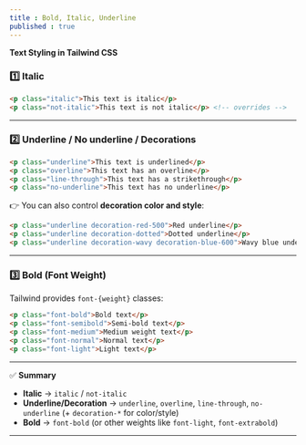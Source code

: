 ```yaml
---
title : Bold, Italic, Underline
published : true
---
```


**Text Styling in Tailwind CSS**

### 1️⃣ **Italic**

```html
<p class="italic">This text is italic</p>
<p class="not-italic">This text is not italic</p> <!-- overrides -->
```

---

### 2️⃣ **Underline / No underline / Decorations**

```html
<p class="underline">This text is underlined</p>
<p class="overline">This text has an overline</p>
<p class="line-through">This text has a strikethrough</p>
<p class="no-underline">This text has no underline</p>
```

👉 You can also control **decoration color and style**:

```html
<p class="underline decoration-red-500">Red underline</p>
<p class="underline decoration-dotted">Dotted underline</p>
<p class="underline decoration-wavy decoration-blue-600">Wavy blue underline</p>
```

---

### 3️⃣ **Bold (Font Weight)**

Tailwind provides `font-{weight}` classes:

```html
<p class="font-bold">Bold text</p>
<p class="font-semibold">Semi-bold text</p>
<p class="font-medium">Medium weight text</p>
<p class="font-normal">Normal text</p>
<p class="font-light">Light text</p>
```

---

✅ **Summary**

* **Italic** → `italic` / `not-italic`
* **Underline/Decoration** → `underline`, `overline`, `line-through`, `no-underline` (+ `decoration-*` for color/style)
* **Bold** → `font-bold` (or other weights like `font-light`, `font-extrabold`)

---
